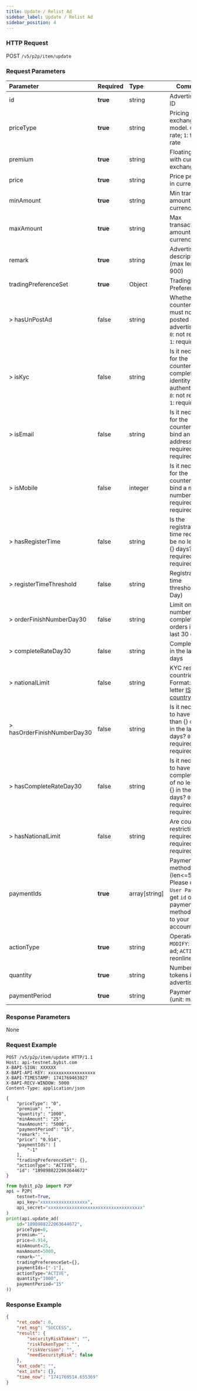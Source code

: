 ```yaml
---
title: Update / Relist Ad
sidebar_label: Update / Relist Ad
sidebar_position: 4
---
```


### HTTP Request
POST `/v5/p2p/item/update`

### Request Parameters
| Parameter | Required | Type | Comments|
|:----- |:-------|:-----|------ |
|id|**true**|string|Advertisement ID|
|priceType|**true**|string|Pricing exchange rate model. `0`: fixed rate; `1`: floating rate|
|premium|**true**|string|Floating ratio with current exchange rate|
|price|**true**|string|Price per token, in currency|
|minAmount|**true**|string|Min transaction amount in currency|
|maxAmount|**true**|string|Max transaction amount in currency|
|remark|**true**|string|Advertisement description (max length: 900)|
|tradingPreferenceSet|**true**|Object|Trading Preferences|
|> hasUnPostAd|false|string|Whether the counterparty must not have posted any advertisements. `0`: not required, `1`: required |
|> isKyc|false|string|Is it necessary for the counterparty to complete identity authentication? `0`: not required, `1`: required |
|> isEmail|false|string|Is it necessary for the counterparty to bind an email address? `0`: not required, `1`: required |
|> isMobile |false |integer | Is it necessary for the counterparty to bind a mobile number? `0`: not required`1`: required|
|> hasRegisterTime|false|string|Is the registration time required to be no less than {} days? `0`: not required, `1`: required |
|> registerTimeThreshold|false|string|Registration time threshold(Unit: Day)|
|> orderFinishNumberDay30|false|string|Limit on number of completed orders in the last 30 days|
|> completeRateDay30|false|string|Completion rate in the last 30 days|
|> nationalLimit|false|string|KYC restricted countries. Format: three-letter <a href="https://en.wikipedia.org/wiki/ISO_3166-1_alpha-3">ISO country code</a>|
|> hasOrderFinishNumberDay30|false|string|Is it necessary to have no less than {} orders in the last 30 days? `0`: not required, `1`: required |
|> hasCompleteRateDay30|false|string|Is it necessary to have a completion rate of no less than {} in the last 30 days? `0`: not required, `1`: required |
|> hasNationalLimit|false|string|Are country restrictions required? `0`: not required, `1`: required |
|paymentIds|**true**|array[string]|Payment method type ID (len<=5). Please use `Get User Payment` to get `id` of a payment method added to your account.|
|actionType|**true**|string|Operation type: `MODIFY`: modify ad; `ACTIVE`: reonline adv|
|quantity|**true**|string|Number of tokens in an advertisement|
|paymentPeriod|**true**|string|Payment period (unit: minutes)|

### Response Parameters
None

### Request Example

<Tabs groupId="programming-languages">
<TabItem value="http" label="HTTP">

```http
POST /v5/p2p/item/update HTTP/1.1
Host: api-testnet.bybit.com
X-BAPI-SIGN: XXXXXX
X-BAPI-API-KEY: xxxxxxxxxxxxxxxxxx
X-BAPI-TIMESTAMP: 1741769463827
X-BAPI-RECV-WINDOW: 5000
Content-Type: application/json

{
    "priceType": "0",
    "premium": "",
    "quantity": "1000",
    "minAmount": "25",
    "maxAmount": "5000",
    "paymentPeriod": "15",
    "remark": "",
    "price": "0.914",
    "paymentIds": [
        "-1"
    ],
    "tradingPreferenceSet": {},
    "actionType": "ACTIVE",
    "id": "1898988222063644672"
}
```

</TabItem>
<TabItem value="python" label="Python">

```python
from bybit_p2p import P2P
api = P2P(
    testnet=True,
    api_key="xxxxxxxxxxxxxxxxxx",
    api_secret="xxxxxxxxxxxxxxxxxxxxxxxxxxxxxxxxxxxx"
)
print(api.update_ad(
    id="1898988222063644672",
    priceType=0,
    premium="",
    price=0.914,
    minAmount=25,
    maxAmount=5000,
    remark="",
    tradingPreferenceSet={},
    paymentIds=["-1"],
    actionType="ACTIVE",
    quantity="1000",
    paymentPeriod="15"
))
```

</TabItem>
</Tabs>

### Response Example

```json
{
    "ret_code": 0,
    "ret_msg": "SUCCESS",
    "result": {
        "securityRiskToken": "",
        "riskTokenType": "",
        "riskVersion": "",
        "needSecurityRisk": false
    },
    "ext_code": "",
    "ext_info": {},
    "time_now": "1741769514.655369"
}
```
